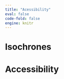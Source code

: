 ```yaml
---
title: "Acessibility"
eval: false
code-fold: false
engine: knitr
---
```


# Isochrones

# Accessibility
